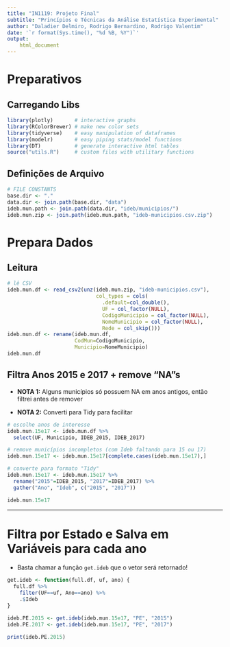 ```yaml
---
title: "IN1119: Projeto Final"
subtitle: "Princípios e Técnicas da Análise Estatística Experimental"
author: "Daladier Delmiro, Rodrigo Bernardino, Rodrigo Valentim"
date: '`r format(Sys.time(), "%d %B, %Y")`'
output:
    html_document
---
```



# Preparativos

## Carregando Libs

```r
library(plotly)       # interactive graphs
library(RColorBrewer) # make new color sets
library(tidyverse)    # easy manipulation of dataframes
library(modelr)       # easy piping stats/model functions
library(DT)           # generate interactive html tables
source("utils.R")     # custom files with utilitary functions
```

## Definições de Arquivo

```r
# FILE CONSTANTS
base.dir <- "."
data.dir <- join.path(base.dir, "data")
ideb.mun.path <- join.path(data.dir, "ideb/municipios/")
ideb.mun.zip <- join.path(ideb.mun.path, "ideb-municipios.csv.zip")
```

# Prepara Dados

## Leitura

```r
# lê CSV
ideb.mun.df <- read_csv2(unz(ideb.mun.zip, "ideb-municipios.csv"),
                             col_types = cols(
                               .default=col_double(),
                               UF = col_factor(NULL),
                               CodigoMunicipio = col_factor(NULL),
                               NomeMunicipio = col_factor(NULL),
                               Rede = col_skip()))
ideb.mun.df <- rename(ideb.mun.df,
                      CodMun=CodigoMunicipio,
                      Municipio=NomeMunicipio)
ideb.mun.df
```

## Filtra Anos 2015 e 2017 + remove "NA"s

- **NOTA 1:** Alguns municípios só possuem NA em anos antigos, então filtrei antes de remover

- **NOTA 2:** Converti para Tidy para facilitar

```r
# escolhe anos de interesse
ideb.mun.15e17 <- ideb.mun.df %>%
  select(UF, Municipio, IDEB_2015, IDEB_2017)

# remove municípios incompletos (com Ideb faltando para 15 ou 17)
ideb.mun.15e17 <- ideb.mun.15e17[complete.cases(ideb.mun.15e17),]

# converte para formato "Tidy"
ideb.mun.15e17 <- ideb.mun.15e17 %>%
  rename("2015"=IDEB_2015, "2017"=IDEB_2017) %>%
  gather("Ano", "Ideb", c("2015", "2017"))

ideb.mun.15e17
```

-----

# Filtra por Estado e Salva em Variáveis para cada ano

- Basta chamar a função `get.ideb` que o vetor será retornado!

```r
get.ideb <- function(full.df, uf, ano) {
  full.df %>%
    filter(UF==uf, Ano==ano) %>%
    .$Ideb
}

ideb.PE.2015 <- get.ideb(ideb.mun.15e17, "PE", "2015")
ideb.PE.2017 <- get.ideb(ideb.mun.15e17, "PE", "2017")

print(ideb.PE.2015)
```
